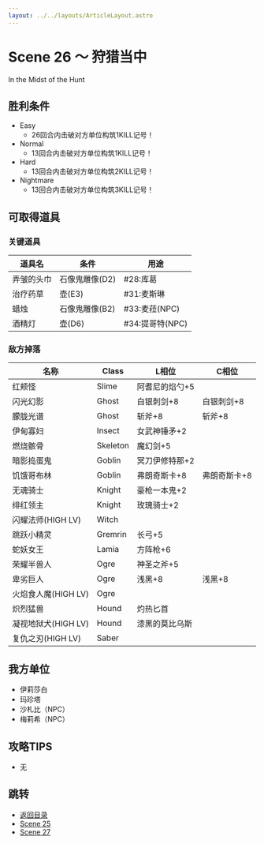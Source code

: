 ```yaml
---
layout: ../../layouts/ArticleLayout.astro
---
```

# Scene 26 ～ 狩猎当中  

In the Midst of the Hunt

## 胜利条件 

- Easy
  - 26回合内击破对方单位构筑1KILL记号！
- Normal
  - 13回合内击破对方单位构筑1KILL记号！
- Hard
  - 13回合内击破对方单位构筑2KILL记号！
- Nightmare
  - 13回合内击破对方单位构筑3KILL记号！

## 可取得道具 

### 关键道具

|道具名|条件|用途|
|---|---|---|
|弄皱的头巾|石像鬼雕像(D2)|#28:库葛|
|治疗药草|壶(E3)|#31:麦斯琳|
|蜡烛|石像鬼雕像(B2)|#33:麦菈(NPC)|
|酒精灯|壶(D6)|#34:提哥特(NPC)|

### 敌方掉落

|名称|Class|L相位|C相位|
|---|---|---|---|
|红颊怪|Slime|阿耆尼的焰勺+5||
|闪光幻影|Ghost|白银刺剑+8|白银刺剑+8|
|朦胧光谱|Ghost|斩斧+8|斩斧+8|
|伊甸寡妇|Insect|女武神锤矛+2||
|燃烧骸骨|Skeleton|魔幻剑+5||
|暗影捣蛋鬼|Goblin|冥刀伊修特那+2||
|饥饿哥布林|Goblin|弗朗奇斯卡+8|弗朗奇斯卡+8|
|无魂骑士|Knight|豪枪一本鬼+2||
|绯红领主|Knight|玫瑰骑士+2||
|闪耀法师(HIGH LV)|Witch|||
|跳跃小精灵|Gremrin|长弓+5||
|蛇妖女王|Lamia|方阵枪+6||
|荣耀半兽人|Ogre|神圣之斧+5||
|卑劣巨人|Ogre|浅黑+8|浅黑+8|
|火焰食人魔(HIGH LV)|Ogre|||
|炽烈猛兽|Hound|灼热匕首||
|凝视地狱犬(HIGH LV)|Hound|漆黑的莫比乌斯||
|复仇之刃(HIGH LV)|Saber|||

## 我方单位 

- 伊莉莎白
- 玛珍塔
- 沙札比（NPC）
- 梅莉希（NPC）

## 攻略TIPS 

- 无

## 跳转

- [返回目录](../mellia)
- [Scene 25](./2-25)
- [Scene 27](./2-27)